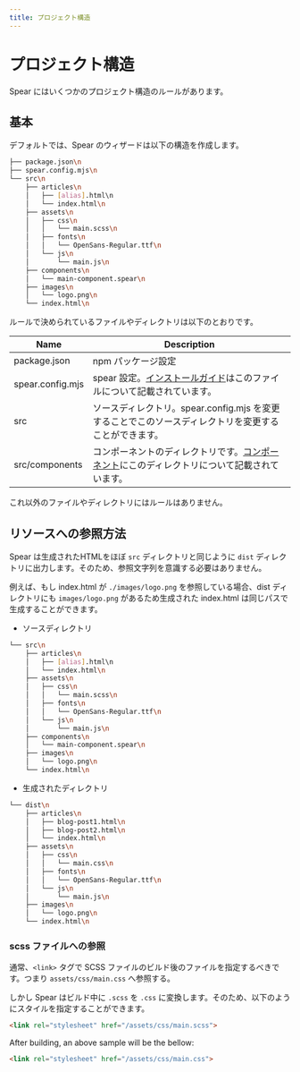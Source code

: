 ```yaml
---
title: プロジェクト構造
---
```


# プロジェクト構造

Spear にはいくつかのプロジェクト構造のルールがあります。

## 基本

デフォルトでは、Spear のウィザードは以下の構造を作成します。

```bash
├── package.json\n
├── spear.config.mjs\n
└── src\n
    ├── articles\n
    │   ├── [alias].html\n
    │   └── index.html\n
    ├── assets\n
    │   ├── css\n
    │   │   └── main.scss\n
    │   ├── fonts\n
    │   │   └── OpenSans-Regular.ttf\n
    │   └── js\n
    │       └── main.js\n
    ├── components\n
    │   └── main-component.spear\n
    ├── images\n
    │   └── logo.png\n
    └── index.html\n
```

ルールで決められているファイルやディレクトリは以下のとおりです。

| Name | Description |
| ---- | ----------- |
| package.json | npm パッケージ設定 |
| spear.config.mjs | spear 設定。[インストールガイド](/{{lang}}/intro/install.html)はこのファイルについて記載されています。 |
| src  | ソースディレクトリ。spear.config.mjs を変更することでこのソースディレクトリを変更することができます。 |
| src/components | コンポーネントのディレクトリです。[コンポーネント](/{{lang}}/basic/component.html)にこのディレクトリについて記載されています。 |

これ以外のファイルやディレクトリにはルールはありません。

## リソースへの参照方法

Spear は生成されたHTMLをほぼ `src` ディレクトリと同じように `dist` ディレクトリに出力します。そのため、参照文字列を意識する必要はありません。

例えば、もし index.html が `./images/logo.png` を参照している場合、dist ディレクトリにも `images/logo.png` があるため生成された index.html は同じパスで生成することができます。

- ソースディレクトリ
```bash
└── src\n
    ├── articles\n
    │   ├── [alias].html\n
    │   └── index.html\n
    ├── assets\n
    │   ├── css\n
    │   │   └── main.scss\n
    │   ├── fonts\n
    │   │   └── OpenSans-Regular.ttf\n
    │   └── js\n
    │       └── main.js\n
    ├── components\n
    │   └── main-component.spear\n
    ├── images\n
    │   └── logo.png\n
    └── index.html\n
```

- 生成されたディレクトリ
```bash
└── dist\n
    ├── articles\n
    │   ├── blog-post1.html\n
    │   ├── blog-post2.html\n
    │   └── index.html\n
    ├── assets\n
    │   ├── css\n
    │   │   └── main.css\n
    │   ├── fonts\n
    │   │   └── OpenSans-Regular.ttf\n
    │   └── js\n
    │       └── main.js\n
    ├── images\n
    │   └── logo.png\n
    └── index.html\n
```

### scss ファイルへの参照

通常、`<link>` タグで SCSS ファイルのビルド後のファイルを指定するべきです。つまり `assets/css/main.css` へ参照する。

しかし Spear はビルド中に `.scss` を `.css` に変換します。そのため、以下のようにスタイルを指定することができます。

```html
<link rel="stylesheet" href="/assets/css/main.scss">
```

After building, an above sample will be the bellow:

```html
<link rel="stylesheet" href="/assets/css/main.css">
```
